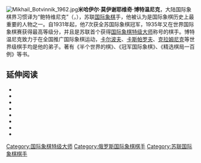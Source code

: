 {{expand|time=2014-08-18T04:07:28+00:00}}
{{unreferenced|time=2014-08-18T04:07:28+00:00}}
[[File:Mikhail_Botvinnik_1962.jpg|right]]'''米哈伊尔·莫伊谢耶维奇·博特温尼克'''，大陆国际象棋界习惯译为“鲍特维尼克”（{{lang-ru|Михаи́л Моисе́евич Ботви́нник}}，{{bd|1911年|8月17日|1995年|5月5日}}），苏联[[国际象棋|国际象棋]]手，他被认为是国际象棋历史上最重要的人物之一。自1931年起，他7次获全苏国际象棋冠军，1935年又在世界国际象棋赛获得最高等级分，并且是苏联首个获得[[国际象棋特级大师|国际象棋特级大师]]称号的棋手。博特温尼克致力于在全国推广国际象棋运动，[[阿纳托利·叶夫根耶维奇·卡尔波夫|卡尔波夫]]、[[加里·基莫维奇·卡斯帕罗夫|卡斯帕罗夫]]、[[弗拉基米尔·鲍里索维奇·克拉姆尼克|克拉姆尼克]]等世界级棋手均是他的弟子。著有《半个世界的棋》、《冠军国际象棋》、《精选棋局一百例》等书。

==延伸阅读==
*{{Cite book |authorlink=Irving Chernev |first=Irving |last=Chernev |year=1995 |title=Twelve Great Chess Players and Their Best Games |location=New York |publisher=Dover |isbn=0-486-28674-6 |pages=109–126 }}
*{{Cite book |author=Kirillov, Valentin |year=2017 |title=Team Tal: An Inside Story |location=Moscow |publisher=Elk and Ruby Publishing House |isbn=978-5-950-04330-7 }}
*{{cite book | author= Hurst, Sarah | title=Curse of Kirsan: Adventures in the Chess Underworld | publisher=Russell Enterprises | year=2002 | isbn=1-888690-15-1}}
*{{cite book | author=Botvinnik, Mikhail (translated from the Russian by Stephen Garry) | title=One Hundred Selected Games | publisher=Dover | origyear=1961| year=1981 | isbn=0-486-20620-3}}
*{{cite book | author=Botvinnik, Mikhail | title=Botvinnik's Best Games 1947–1970 (translated from the Russian by Bernard Cafferty) | publisher=Batsford | year=1972 | isbn=978-0-7134-0537-8}}
*{{Cite book
|last=Kasparov|first=Garry|author-link=Garry Kasparov
|year=2003
|title=My Great Predecessors, part II
|publisher = Everyman Chess
|isbn=1-85744-342-X
|title-link=My Great Predecessors}}
*{{Cite book
|last=Sosonko|first=Genna|author-link=Genna Sosonko
|year=2017
|title=The Rise and Fall of David Bronstein
|publisher = Elk and Ruby Publishing House
|isbn=978-5-950-04331-4
}}
* {{cite web
 | url=https://query.nytimes.com/gst/fullpage.html?res=990CEEDC173BF934A35756C0A963958260
 | title=Mikhail Botvinnik, Chess Champion and Teacher of Champions, Dies at 83
 | author=Thomas, R.M.
 | date=May 7, 1995
 | work=New York Times
 | access-date=2020-07-19
 | archive-date=2008-10-12
 | archive-url=https://web.archive.org/web/20081012093514/http://query.nytimes.com/gst/fullpage.html?res=990CEEDC173BF934A35756C0A963958260
 | dead-url=no
 }}


{{国际象棋世界冠军}}
{{Authority control}}

[[Category:国际象棋特级大师|Category:国际象棋特级大师]]
[[Category:俄罗斯国际象棋棋手|Category:俄罗斯国际象棋棋手]]
[[Category:苏联国际象棋棋手|Category:苏联国际象棋棋手]]
